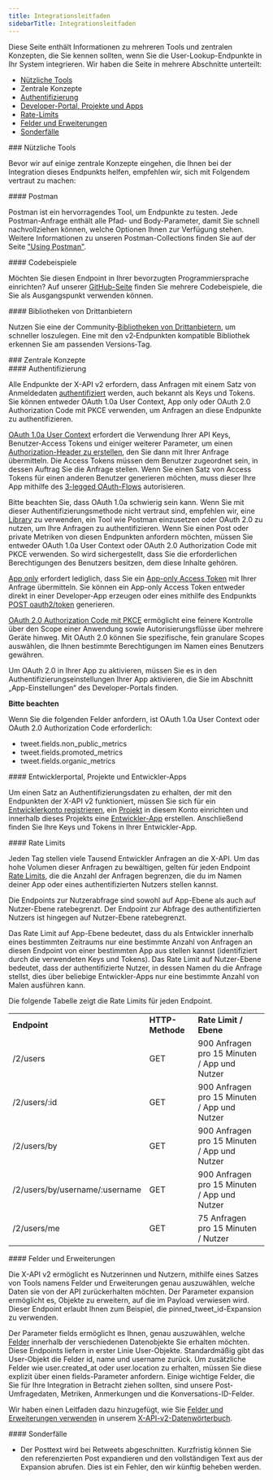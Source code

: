 ```yaml
---
title: Integrationsleitfaden
sidebarTitle: Integrationsleitfaden
---
```



Diese Seite enthält Informationen zu mehreren Tools und zentralen Konzepten, die Sie kennen sollten, wenn Sie die User-Lookup-Endpunkte in Ihr System integrieren. Wir haben die Seite in mehrere Abschnitte unterteilt:

- [Nützliche Tools](#helpful)
- Zentrale Konzepte
- [Authentifizierung](#authentication)
- [Developer-Portal, Projekte und Apps](#portal)
- [Rate-Limits](#limits)
- [Felder und Erweiterungen](#fields)
- [Sonderfälle](#edge)

<div id="helpful-tools">
  ### Nützliche Tools
</div>

Bevor wir auf einige zentrale Konzepte eingehen, die Ihnen bei der Integration dieses Endpunkts helfen, empfehlen wir, sich mit Folgendem vertraut zu machen:

<div id="postman">
  #### Postman
</div>

Postman ist ein hervorragendes Tool, um Endpunkte zu testen. Jede Postman-Anfrage enthält alle Pfad- und Body-Parameter, damit Sie schnell nachvollziehen können, welche Optionen Ihnen zur Verfügung stehen. Weitere Informationen zu unseren Postman-Collections finden Sie auf der Seite ["Using Postman"](/de/tutorials/postman-getting-started). 

<div id="code-samples">
  #### Codebeispiele
</div>

Möchten Sie diesen Endpoint in Ihrer bevorzugten Programmiersprache einrichten? Auf unserer [GitHub-Seite](https://github.com/xdevplatform/Twitter-API-v2-sample-code) finden Sie mehrere Codebeispiele, die Sie als Ausgangspunkt verwenden können.

<div id="third-party-libraries">
  #### Bibliotheken von Drittanbietern
</div>

Nutzen Sie eine der Community‑[Bibliotheken von Drittanbietern](/de/x-api/tools-and-libraries/overview), um schneller loszulegen. Eine mit den v2‑Endpunkten kompatible Bibliothek erkennen Sie am passenden Versions‑Tag.

<div id="key-concepts">
  ### Zentrale Konzepte
</div>

<div id="authentication">
  #### Authentifizierung
</div>

Alle Endpunkte der X-API v2 erfordern, dass Anfragen mit einem Satz von Anmeldedaten [authentifiziert](/de/resources/fundamentals/authentication) werden, auch bekannt als Keys und Tokens. Sie können entweder OAuth 1.0a User Context, App only oder OAuth 2.0 Authorization Code mit PKCE verwenden, um Anfragen an diese Endpunkte zu authentifizieren.

[OAuth 1.0a User Context](/de/resources/fundamentals/authentication#oauth-1-0a-2) erfordert die Verwendung Ihrer API Keys, Benutzer-Access Tokens und einiger weiterer Parameter, um einen [Authorization-Header zu erstellen](/de/resources/fundamentals/authentication#authorizing-a-request), den Sie dann mit Ihrer Anfrage übermitteln. Die Access Tokens müssen dem Benutzer zugeordnet sein, in dessen Auftrag Sie die Anfrage stellen. Wenn Sie einen Satz von Access Tokens für einen anderen Benutzer generieren möchten, muss dieser Ihre App mithilfe des [3-legged OAuth-Flows](https://developer-staging.x.com/resources/fundamentals/authentication/obtaining-user-access-tokens) autorisieren.

Bitte beachten Sie, dass OAuth 1.0a schwierig sein kann. Wenn Sie mit dieser Authentifizierungsmethode nicht vertraut sind, empfehlen wir, eine [Library](/de/x-api/tools-and-libraries/overview) zu verwenden, ein Tool wie Postman einzusetzen oder OAuth 2.0 zu nutzen, um Ihre Anfragen zu authentifizieren. Wenn Sie einen Post oder private Metriken von diesen Endpunkten anfordern möchten, müssen Sie entweder OAuth 1.0a User Context oder OAuth 2.0 Authorization Code mit PKCE verwenden. So wird sichergestellt, dass Sie die erforderlichen Berechtigungen des Benutzers besitzen, dem diese Inhalte gehören.

[App only](/de/resources/fundamentals/authentication#bearer-token-also-known-as-app-only) erfordert lediglich, dass Sie ein [App-only Access Token](/de/resources/fundamentals/authentication#bearer-token-also-known-as-app-only) mit Ihrer Anfrage übermitteln. Sie können ein App-only Access Token entweder direkt in einer Developer-App erzeugen oder eines mithilfe des Endpunkts [POST oauth2/token](/de/resources/fundamentals/authentication#post-oauth2-token) generieren.

[OAuth 2.0 Authorization Code mit PKCE](/de/resources/fundamentals/authentication#oauth-2-0-authorization-code-flow-with-pkce-2) ermöglicht eine feinere Kontrolle über den Scope einer Anwendung sowie Autorisierungsflüsse über mehrere Geräte hinweg. Mit OAuth 2.0 können Sie spezifische, fein granulare Scopes auswählen, die Ihnen bestimmte Berechtigungen im Namen eines Benutzers gewähren.

Um OAuth 2.0 in Ihrer App zu aktivieren, müssen Sie es in den Authentifizierungseinstellungen Ihrer App aktivieren, die Sie im Abschnitt „App-Einstellungen“ des Developer-Portals finden.

**Bitte beachten**

Wenn Sie die folgenden Felder anfordern, ist OAuth 1.0a User Context oder OAuth 2.0 Authorization Code erforderlich:

- tweet.fields.non\_public\_metrics
- tweet.fields.promoted\_metrics
- tweet.fields.organic\_metrics

<div id="developer-portal-projects-and-developer-apps">
  #### Entwicklerportal, Projekte und Entwickler-Apps
</div>

Um einen Satz an Authentifizierungsdaten zu erhalten, der mit den Endpunkten der X-API v2 funktioniert, müssen Sie sich für ein [Entwicklerkonto registrieren](https://developer.x.com/en/portal/petition/essential/basic-info), ein [Projekt](/de/resources/fundamentals/projects) in diesem Konto einrichten und innerhalb dieses Projekts eine [Entwickler-App](/de/resources/fundamentals/developer-apps) erstellen. Anschließend finden Sie Ihre Keys und Tokens in Ihrer Entwickler-App. 
 

<div id="rate-limits">
  #### Rate Limits
</div>

Jeden Tag stellen viele Tausend Entwickler Anfragen an die X-API. Um das hohe Volumen dieser Anfragen zu bewältigen, gelten für jeden Endpoint [Rate Limits](/de/x-api/fundamentals/rate-limits), die die Anzahl der Anfragen begrenzen, die du im Namen deiner App oder eines authentifizierten Nutzers stellen kannst. 

Die Endpoints zur Nutzerabfrage sind sowohl auf App-Ebene als auch auf Nutzer-Ebene ratebegrenzt. Der Endpoint zur Abfrage des authentifizierten Nutzers ist hingegen auf Nutzer-Ebene ratebegrenzt.

Das Rate Limit auf App-Ebene bedeutet, dass du als Entwickler innerhalb eines bestimmten Zeitraums nur eine bestimmte Anzahl von Anfragen an diesen Endpoint von einer bestimmten App aus stellen kannst (identifiziert durch die verwendeten Keys und Tokens). Das Rate Limit auf Nutzer-Ebene bedeutet, dass der authentifizierte Nutzer, in dessen Namen du die Anfrage stellst, dies über beliebige Entwickler-Apps nur eine bestimmte Anzahl von Malen ausführen kann.

Die folgende Tabelle zeigt die Rate Limits für jeden Endpoint.

|     |     |     |
| :--- | :--- | :--- |
| **Endpoint** | **HTTP-Methode** | **Rate Limit / Ebene** |
| /2/users | GET | 900 Anfragen pro 15 Minuten / App und Nutzer |
| /2/users/:id | GET | 900 Anfragen pro 15 Minuten / App und Nutzer |
| /2/users/by | GET | 900 Anfragen pro 15 Minuten / App und Nutzer |
| /2/users/by/username/:username | GET | 900 Anfragen pro 15 Minuten / App und Nutzer |
| /2/users/me | GET | 75 Anfragen pro 15 Minuten / Nutzer |

<div id="fields-and-expansions">
  #### Felder und Erweiterungen
</div>

Die X-API v2 ermöglicht es Nutzerinnen und Nutzern, mithilfe eines Satzes von Tools namens Felder und Erweiterungen genau auszuwählen, welche Daten sie von der API zurückerhalten möchten. Der Parameter expansion ermöglicht es, Objekte zu erweitern, auf die im Payload verwiesen wird. Dieser Endpoint erlaubt Ihnen zum Beispiel, die pinned\_tweet\_id-Expansion zu verwenden.

Der Parameter fields ermöglicht es Ihnen, genau auszuwählen, welche [Felder](/de/x-api/fundamentals/fields) innerhalb der verschiedenen Datenobjekte Sie erhalten möchten. Diese Endpoints liefern in erster Linie User-Objekte. Standardmäßig gibt das User-Objekt die Felder id, name und username zurück. Um zusätzliche Felder wie user.created\_at oder user.location zu erhalten, müssen Sie diese explizit über einen fields-Parameter anfordern. Einige wichtige Felder, die Sie für Ihre Integration in Betracht ziehen sollten, sind unsere Post-Umfragedaten, Metriken, Anmerkungen und die Konversations-ID-Felder.

Wir haben einen Leitfaden dazu hinzugefügt, wie Sie [Felder und Erweiterungen verwenden](/de/x-api/fundamentals/data-dictionary#how-to-use-fields-and-expansions) in unserem [X-API-v2-Datenwörterbuch](/de/x-api/fundamentals/data-dictionary).

<div id="edge-cases">
  #### Sonderfälle
</div>

- Der Posttext wird bei Retweets abgeschnitten. Kurzfristig können Sie den referenzierten Post expandieren und den vollständigen Text aus der Expansion abrufen. Dies ist ein Fehler, den wir künftig beheben werden.